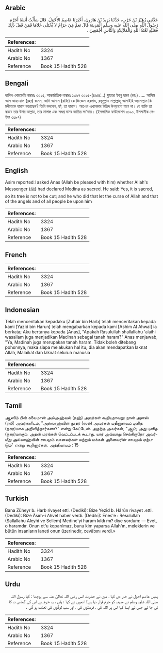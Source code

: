 ## Arabic


<div dir="rtl" lang="ar" style={{fontSize:'larger',backgroundColor:'#f8f9fa',padding:20}}>
حَدَّثَنِي زُهَيْرُ بْنُ حَرْبٍ، حَدَّثَنَا يَزِيدُ بْنُ هَارُونَ، أَخْبَرَنَا عَاصِمٌ الأَحْوَلُ، قَالَ سَأَلْتُ أَنَسًا أَحَرَّمَ رَسُولُ اللَّهِ صلى الله عليه وسلم الْمَدِينَةَ قَالَ نَعَمْ هِيَ حَرَامٌ لاَ يُخْتَلَى خَلاَهَا فَمَنْ فَعَلَ ذَلِكَ فَعَلَيْهِ لَعْنَةُ اللَّهِ وَالْمَلاَئِكَةِ وَالنَّاسِ أَجْمَعِينَ ‏.‏
</div>
<div style={{backgroundColor:'#f8f9fa',padding:20, marginBottom: 10}}><table> <thead> <tr> <th>References:</th> <th></th> </tr> </thead> <tbody><tr><td>Hadith No</td><td>3324</td></tr><tr><td>Arabic No</td><td>1367</td></tr><tr><td>Reference</td><td>Book 15 Hadith 528</td></tr></tbody></table></div>

## Bengali


<div dir="ltr" lang="bn" style={{fontSize:'larger',backgroundColor:'#f8f9fa',padding:20}}>
হাদিস একাডেমি নাম্বারঃ ৩২১৫, আন্তর্জাতিক নাম্বারঃ ১৩৬৭ ৩২১৫-(৪৬৪/...) যুহায়র ইবনু হারব (রহঃ) ..... আসিম আল আহওয়াল (রহঃ) বলেন, আমি আনাস (রাযিঃ) কে জিজ্ঞেস করলাম, রসূলুল্লাহ সাল্লাল্লাহু আলাইহি ওয়াসাল্লাম কি মদীনাকে হারাম করেছেন? তিনি বললেন, হ্যাঁ, তা হারাম। অতএব এখানকার উদ্ভিদ উপড়ানো যাবে না। যে ব্যক্তি তা করবে তার উপর আল্লাহ, তার মালাক্ব এবং সমগ্র মানব জাতির লা'নাত। (ইসলামিক ফাউন্ডেশন ৩১৯০, ইসলামীক সেন্টার ৩১৮৭)
</div>
<div style={{backgroundColor:'#f8f9fa',padding:20, marginBottom: 10}}><table> <thead> <tr> <th>References:</th> <th></th> </tr> </thead> <tbody><tr><td>Hadith No</td><td>3324</td></tr><tr><td>Arabic No</td><td>1367</td></tr><tr><td>Reference</td><td>Book 15 Hadith 528</td></tr></tbody></table></div>

## English


<div dir="ltr" lang="en" style={{fontSize:'larger',backgroundColor:'#f8f9fa',padding:20}}>
Asim reported:I asked Anas (Allah be pleased with him) whether Allah's Messenger (ﷺ) had declared Medina as sacred. He said: Yes, it is sacred, so its tree is not to be cut; and he who did that let the curse of Allah and that of the angels and of all people be upon him
</div>
<div style={{backgroundColor:'#f8f9fa',padding:20, marginBottom: 10}}><table> <thead> <tr> <th>References:</th> <th></th> </tr> </thead> <tbody><tr><td>Hadith No</td><td>3324</td></tr><tr><td>Arabic No</td><td>1367</td></tr><tr><td>Reference</td><td>Book 15 Hadith 528</td></tr></tbody></table></div>

## French


<div dir="ltr" lang="fr" style={{fontSize:'larger',backgroundColor:'#f8f9fa',padding:20}}>

</div>
<div style={{backgroundColor:'#f8f9fa',padding:20, marginBottom: 10}}><table> <thead> <tr> <th>References:</th> <th></th> </tr> </thead> <tbody><tr><td>Hadith No</td><td>3324</td></tr><tr><td>Arabic No</td><td>1367</td></tr><tr><td>Reference</td><td>Book 15 Hadith 528</td></tr></tbody></table></div>

## Indonesian


<div dir="ltr" lang="id" style={{fontSize:'larger',backgroundColor:'#f8f9fa',padding:20}}>
Telah menceritakan kepadaku [Zuhair bin Harb] telah menceritakan kepada kami [Yazid bin Harun] telah mengabarkan kepada kami [Ashim Al Ahwal] ia berkata; Aku bertanya kepada [Anas], "Apakah Rasulullah shallallahu 'alaihi wasallam juga menjadikan Madinah sebagai tanah haram?" Anas menjawab, "Ya, Madinah juga merupakan tanah haram. Tidak boleh ditebang pohonnya, maka siapa melakukan hal itu, dia akan mendapatkan laknat Allah, Malaikat dan laknat seluruh manusia
</div>
<div style={{backgroundColor:'#f8f9fa',padding:20, marginBottom: 10}}><table> <thead> <tr> <th>References:</th> <th></th> </tr> </thead> <tbody><tr><td>Hadith No</td><td>3324</td></tr><tr><td>Arabic No</td><td>1367</td></tr><tr><td>Reference</td><td>Book 15 Hadith 528</td></tr></tbody></table></div>

## Tamil


<div dir="ltr" lang="ta" style={{fontSize:'larger',backgroundColor:'#f8f9fa',padding:20}}>
ஆஸிம் பின் சுலைமான் அல்அஹ்வல் (ரஹ்) அவர்கள் கூறியதாவது: நான் அனஸ் (ரலி) அவர்களிடம், "அல்லாஹ்வின் தூதர் (ஸல்) அவர்கள் மதீனாவைப் புனித (நகர)மாக அறிவித்தார்களா?" என்று கேட்டேன். அதற்கு அவர்கள், "ஆம்; அது புனித (நகர)மாகும். அதன் மரங்கள் வெட்டப்படக் கூடாது. யார் அவ்வாறு செய்கிறாரோ அவர்மீது அல்லாஹ்வின் சாபமும் வானவர்கள் மற்றும் மக்கள் அனைவரின் சாபமும் ஏற்படும்" என்று கூறினார்கள். அத்தியாயம் : 15
</div>
<div style={{backgroundColor:'#f8f9fa',padding:20, marginBottom: 10}}><table> <thead> <tr> <th>References:</th> <th></th> </tr> </thead> <tbody><tr><td>Hadith No</td><td>3324</td></tr><tr><td>Arabic No</td><td>1367</td></tr><tr><td>Reference</td><td>Book 15 Hadith 528</td></tr></tbody></table></div>

## Turkish


<div dir="ltr" lang="tr" style={{fontSize:'larger',backgroundColor:'#f8f9fa',padding:20}}>
Bana Züheyr b. Harb rivayet etti. (Dediki): Bize Yezîd b. Hârûn rivayet .etti. (Dediki): Bize Âsım-i Ahvel haber verdi. (Dediki): Enes'e : Resulullah (Sallallahu Aleyhi ve Sellem) Medine'yi haram kıldı mı? diye sordum: — Evet, o haramdır. Onun ot'u koparılmaz, bunu kim yaparsa Allah'ın, meleklerin ve bütün insanların laneti onun üzerinedir, cevâbını verdi.»
</div>
<div style={{backgroundColor:'#f8f9fa',padding:20, marginBottom: 10}}><table> <thead> <tr> <th>References:</th> <th></th> </tr> </thead> <tbody><tr><td>Hadith No</td><td>3324</td></tr><tr><td>Arabic No</td><td>1367</td></tr><tr><td>Reference</td><td>Book 15 Hadith 528</td></tr></tbody></table></div>

## Urdu


<div dir="rtl" lang="ur" style={{fontSize:'larger',backgroundColor:'#f8f9fa',padding:20}}>
ہمیں عاصم احول نے خبر دی کہا ، میں نے حضرت انس رضی اللہ تعالیٰ عنہ سے پوچھا : کیا رسول اللہ صلی اللہ علیہ وسلم نے مدینہ کو حرم قرار دیا ہے؟ انھوں نے کہا : ہاں ، یہ حرم ہے اس کی گھاس نہ کا ٹی جا ئے جس نے ایسا کیا اس پر اللہ کی ، فرشتوں کی ، اور سب لوگوں کی لعنت ہو گی ۔
</div>
<div style={{backgroundColor:'#f8f9fa',padding:20, marginBottom: 10}}><table> <thead> <tr> <th>References:</th> <th></th> </tr> </thead> <tbody><tr><td>Hadith No</td><td>3324</td></tr><tr><td>Arabic No</td><td>1367</td></tr><tr><td>Reference</td><td>Book 15 Hadith 528</td></tr></tbody></table></div>